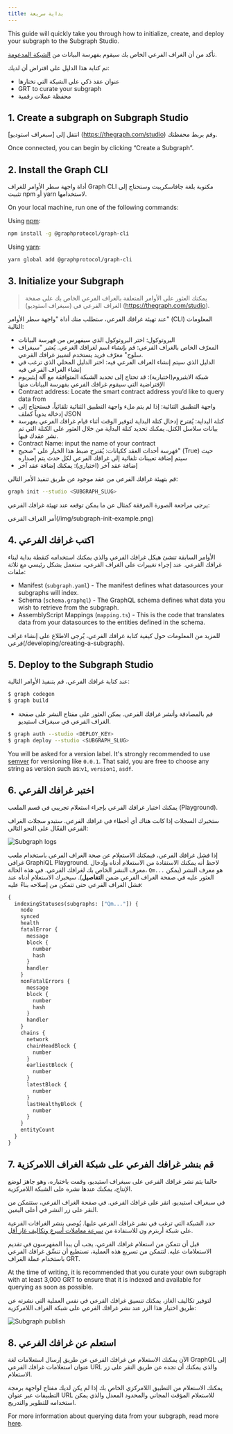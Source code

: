 ```yaml
---
title: بداية سريعة
---
```


This guide will quickly take you through how to initialize, create, and deploy your subgraph to the Subgraph Studio.

تأكد من أن الغراف الفرعي الخاص بك سيقوم بفهرسة البيانات من [الشبكة المدعومة](/developing/supported-networks).

تم كتابة هذا الدليل على افتراض أن لديك:

- عنوان عقد ذكي على الشبكة التي تختارها
- GRT to curate your subgraph
- محفظة عملات رقمية

## 1. Create a subgraph on Subgraph Studio

انتقل إلى [سبغراف استوديو] (https://thegraph.com/studio) وقم بربط محفظتك.

Once connected, you can begin by clicking “Create a Subgraph”.

## 2. Install the Graph CLI

أداة واجهة سطر الأوامر للغراف Graph CLI مكتوبة بلغة جافاسكريبت وستحتاج إلى تثبيت npm أو yarn لاستخدامها.

On your local machine, run one of the following commands:

Using [npm](https://www.npmjs.com/):

```sh
npm install -g @graphprotocol/graph-cli
```

Using [yarn](https://yarnpkg.com/):

```sh
yarn global add @graphprotocol/graph-cli
```

## 3. Initialize your Subgraph

> يمكنك العثور على الأوامر المتعلقة بالغراف الفرعي الخاص بك على صفحة الغراف الفرعي في (سبغراف استوديو) (https://thegraph.com/studio).

عند تهيئة غرافك الفرعي، ستطلب منك أداة "واجهة سطر الأوامر" (CLI) المعلومات التالية:

- البروتوكول: اختر البروتوكول الذي سيفهرس من فهرسة البيانات
- المعرّف الخاص بالغراف الفرعي: قم بإنشاء اسم لغرافك الغرعي. يُعتبر "سبغراف سلوج" معرّف فريد يستخدم لتمييز غرافك الفرعي.
- الدليل الذي سيتم إنشاء الغراف الفرعي فيه: اختر الدليل المحلي الذي ترغب في إنشاء الغراف الفرعي فيه
- شبكة الايثيروم(اختيارية): قد تحتاج إلى تحديد الشبكة المتوافقة مع آلة إيثيريوم الإفتراضية التي سيقوم غرافك الفرعي بفهرسة البيانات منها
- Contract address: Locate the smart contract address you’d like to query data from
- واجهة التطبيق الثنائية: إذا لم يتم ملء واجهة التطبيق الثنائية تلقائياً، فستحتاج إلى إدخاله يدوياً كملف JSON
- كتلة البداية: يُقترح إدخال كتلة البداية لتوفير الوقت أثناء قيام غرافك الفرعي بفهرسة بيانات سلاسل الكتل. يمكنك تحديد كتلة البداية من خلال العثور على الكتلة التي تم نشر عقدك فيها.
- Contract Name: input the name of your contract
- فهرسة أحداث العقد ككيانات: يُقترح ضبط هذا الخيار على "صحيح" (True) حيث سيتم إضافة تعيينات تلقائية إلى غرافك الفرعي لكل حدث يتم إصداره
- إضافة عقد آخر (اختياري): يمكنك إضافة عقد آخر

قم بتهيئة غرافك الفرعي من عقد موجود عن طريق تنفيذ الأمر التالي:

```sh
graph init --studio <SUBGRAPH_SLUG>
```

يرجى مراجعة الصورة المرفقة كمثال عن ما يمكن توقعه عند تهيئة غرافك الفرعي:

أمر الغراف الفرعي(/img/subgraph-init-example.png)

## 4. اكتب غرافك الفرعي

الأوامر السابقة تنشئ هيكل غرافك الفرعي والذي يمكنك استخدامه كنقطة بداية لبناء غرافك الفرعي. عند إجراء تغييرات على الغراف الفرعي، ستعمل بشكل رئيسي مع ثلاثة ملفات:

- Manifest (`subgraph.yaml`) - The manifest defines what datasources your subgraphs will index.
- Schema (`schema.graphql`) - The GraphQL schema defines what data you wish to retrieve from the subgraph.
- AssemblyScript Mappings (`mapping.ts`) - This is the code that translates data from your datasources to the entities defined in the schema.

للمزيد من المعلومات حول كيفية كتابة غرافك الفرعي، يُرجى الاطلاع على إنشاء غراف فرعي(/developing/creating-a-subgraph).

## 5. Deploy to the Subgraph Studio

عند كتابة غرافك الفرعي، قم بتنفيذ الأوامر التالية:

```sh
$ graph codegen
$ graph build
```

- قم بالمصادقة وأنشر غرافك الفرعي. يمكن العثور على مفتاح النشر على صفحة الغراف الفرعي في سبغراف استيديو.

```sh
$ graph auth --studio <DEPLOY_KEY>
$ graph deploy --studio <SUBGRAPH_SLUG>
```

You will be asked for a version label. It's strongly recommended to use [semver](https://semver.org/) for versioning like `0.0.1`. That said, you are free to choose any string as version such as:`v1`, `version1`, `asdf`.

## 6. اختبر غرافك الفرعي

يمكنك اختبار غرافك الفرعي بإجراء استعلام تجريبي في قسم الملعب (Playground).

ستخبرك السجلات إذا كانت هناك أي أخطاء في غرافك الفرعي. ستبدو سجلات الغراف الفرعي الفعّال على النحو التالي:

![Subgraph logs](/img/subgraph-logs-image.png)

إذا فشل غرافك الفرعي، فيمكنك الاستعلام عن صحة الغراف الفرعي باستخدام ملعب غرافي GraphiQL Playground. لاحظ أنه يمكنك الاستفادة من الاستعلام أدناه وإدخال معرف النشر الخاص بك لغرافك الفرعي. في هذه الحالة، `Qm...` هو معرف النشر (يمكن العثور عليه في صفحة الغراف الفرعي ضمن **التفاصيل**). سيخبرك الاستعلام أدناه عند فشل الغراف الفرعي حتى تتمكن من إصلاحه بناءً عليه:

```graphql
{
  indexingStatuses(subgraphs: ["Qm..."]) {
    node
    synced
    health
    fatalError {
      message
      block {
        number
        hash
      }
      handler
    }
    nonFatalErrors {
      message
      block {
        number
        hash
      }
      handler
    }
    chains {
      network
      chainHeadBlock {
        number
      }
      earliestBlock {
        number
      }
      latestBlock {
        number
      }
      lastHealthyBlock {
        number
      }
    }
    entityCount
  }
}
```

## 7. قم بنشر غرافك الفرعي على شبكة الغراف اللامركزية

حالما يتم نشر غرافك الفرعي على سبغراف استيديو، وقمت باختباره، وهو جاهز لوضع الإنتاج، يمكنك عندها نشره على الشبكة اللامركزية.

في سبغراف استيديو، انقر على غرافك الفرعي. في صفحة الغراف الفرعي، ستتمكن من النقر على زر النشر في أعلى اليمين.

حدد الشبكة التي ترغب في نشر غرافك الفرعي عليها. يُوصى بنشر الغرافات الفرعية على شبكة أربترم ون للاستفادة من [سرعة معاملات أسرع وتكاليف غاز أقل](/arbitrum/arbitrum-faq).

قبل أن تتمكن من استعلام غرافك الفرعي، يجب أن يبدأ المفهرسون في تقديم الاستعلامات عليه. لتتمكن من تسريع هذه العملية، تستطيع أن تنسِّق غرافك الفرعي باستخدام عملة الغراف GRT.

At the time of writing, it is recommended that you curate your own subgraph with at least 3,000 GRT to ensure that it is indexed and available for querying as soon as possible.

لتوفير تكاليف الغاز، يمكنك تنسيق غرافك الفرعي في نفس العملية التي نشرته عن طريق اختيار هذا الزر عند نشر غرافك الفرعي على شبكة الغراف اللامركزية:

![Subgraph publish](/img/publish-and-signal-tx.png)

## 8. استعلم عن غرافك الفرعي

الآن يمكنك الاستعلام عن غرافك الفرعي عن طريق إرسال استعلامات لغة GraphQL إلى عنوان استعلامات غرافك الفرعي URL والذي يمكنك أن تجده عن طريق النقر على زر الاستعلام.

يمكنك الاستعلام من التطبيق اللامركزي الخاص بك إذا لم يكن لديك مفتاح لواجهة برمجة التطبيقات عبر عنوان URL للاستعلام المؤقت المجاني والمحدود المعدل والذي يمكن استخدامه للتطوير والتدريج.

For more information about querying data from your subgraph, read more [here](/querying/querying-the-graph/).
